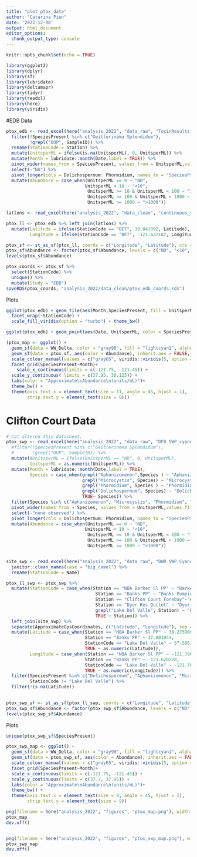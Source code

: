 ```yaml
---
title: "plot_ptox_data"
author: "Catarina Pien"
date: '2022-12-08'
output: html_document
editor_options: 
  chunk_output_type: console
---
```


```r
knitr::opts_chunk$set(echo = TRUE)
```

```r
library(ggplot2)
library(dplyr)
library(sf)
library(lubridate)
library(deltamapr)
library(tidyr)
library(readxl)
library(here)
library(viridis)
```

#EDB Data
```r
ptox_edb <- read_excel(here("analysis_2022", "data_raw", "ToxinResults_Barriersampling_EH.xlsx"), sheet = "PTOX results") %>%
  filter(!SpeciesPresent %in% c("Geitlerinema Splendidum"),
         !grepl("DUP", SampleID)) %>%
  rename(StationCode = Station) %>%
  mutate(UnitsperML = ifelse(is.na(UnitsperML), 0, UnitsperML)) %>%
  mutate(Month = lubridate::month(Date,label = TRUE)) %>%
  pivot_wider(names_from = SpeciesPresent, values_from = UnitsperML,values_fill = 0) %>%
  select(-"NA") %>%
  pivot_longer(cols = Dolichospermum: Phormidium, names_to = "SpeciesPresent", values_to = "UnitsperML") %>%
  mutate(Abundance = case_when(UnitsperML == 0 ~ "ND",
                              UnitsperML < 10 ~ "<10",
                               UnitsperML >= 10 & UnitsperML < 100 ~ "10-100",
                               UnitsperML >= 100 & UnitsperML < 1000 ~ "100-1000",
                               UnitsperML >= 1000 ~ ">1000"))

latlons <- read_excel(here("analysis_2022", "data_clean", "continuous_stations.xlsx"))

ptox_ll <- ptox_edb %>% left_join(latlons) %>%
  mutate(Latitude = ifelse(StationCode == "BET", 38.041092, Latitude),
         Longitude = ifelse(StationCode == "BET", -121.632187, Longitude))

ptox_sf <- st_as_sf(ptox_ll, coords = c("Longitude", "Latitude"), crs = 4326)
ptox_sf$Abundance <- factor(ptox_sf$Abundance, levels = c("ND", "<10", "10-100", "100-1000", ">1000"))
levels(ptox_sf$Abundance)

ptox_coords <- ptox_sf %>%
  select(StationCode) %>%
  unique() %>%
  mutate(Study = "EDB")
saveRDS(ptox_coords, "analysis_2022/data_clean/ptox_edb_coords.rds")

```
Plots
```r

ggplot(ptox_edb) + geom_tile(aes(Month,SpeciesPresent, fill = UnitsperML)) + 
  facet_wrap(~StationCode) + 
  scale_fill_viridis(option = "turbo") + theme_bw()

ggplot(ptox_edb) + geom_point(aes(Date, UnitsperML, color = SpeciesPresent)) + facet_wrap(~StationCode)

(ptox_map <- ggplot() + 
  geom_sf(data = WW_Delta, color = "gray90", fill = "lightcyan1", alpha = 0.9) + 
  geom_sf(data = ptox_sf, aes(color = Abundance), inherit.aes = FALSE, size = 2) + 
  scale_colour_manual(values = c("gray65", viridis::viridis(5, option = "plasma")[1:4])) +
  facet_grid(SpeciesPresent~Month)+
    scale_x_continuous(limits = c(-121.75, -121.45)) +
  scale_y_continuous( limits = c(37.95, 38.125)) +
  labs(color = "Approximate\nAbundance\n(units/mL)")+
  theme_bw() +
  theme(axis.text.x = element_text(size = 11, angle = 45, hjust = 1),
        strip.text.y = element_text(size = 9)))

```

# Clifton Court Data
```r
# Cat altered this datasheet.
ptox_swp <- read_excel(here("analysis_2022", "data_raw", "DFD_SWP_cyano_data_2-2-23_upd.xlsx"), sheet = "PTOX") %>%
  #filter(!SpeciesPresent %in% c("Geitlerinema Splendidum"),
  #       !grepl("DUP", SampleID)) %>%
  mutate(#UnitsperML = ifelse(UnitsperML == "ND", 0, UnitsperML),
         UnitsperML = as.numeric(UnitsperML)) %>%
  mutate(Month = lubridate::month(Date,label = TRUE),
         Species = case_when(grepl("Aphanizomenon",Species ) ~ "Aphanizomenon",
                             grepl("Microcystis", Species) ~ "Microcystis",
                             grepl("Phormidium", Species ) ~ "Phormidium",
                             grepl("Dolichospermum", Species) ~ "Dolichospermum",
                             TRUE~ Species)) %>%
  filter(Species %in% c("Aphanizomenon", "Microcystis", "Phormidium", "Dolichospermum", "Planktothrix", "none observed")) %>%
  pivot_wider(names_from = Species, values_from = UnitsperML,values_fill = 0) %>%
  select(-"none observed") %>%
  pivot_longer(cols = Dolichospermum: Phormidium, names_to = "SpeciesPresent", values_to = "UnitsperML") %>%
  mutate(Abundance = case_when(UnitsperML == 0 ~ "ND",
                              UnitsperML < 10 ~ "<10",
                               UnitsperML >= 10 & UnitsperML < 100 ~ "10-100",
                               UnitsperML >= 100 & UnitsperML < 1000 ~ "100-1000",
                               UnitsperML >= 1000 ~ ">1000"))


site_swp <- read_excel(here("analysis_2022", "data_raw", "DWR_SWP_Cyanotoxin_results_2022.xlsx"), sheet = "Sample Location Info") %>%
  janitor::clean_names(case = "big_camel") %>%
  rename(StationCode = Name)

ptox_ll_swp <- ptox_swp %>% 
  mutate(StationCode = case_when(Station == "NBA Barker Sl PP" ~ "Barker Slough Pumping Plant",
                                  Station == "Banks PP" ~ "Banks Pumping Plant",
                                  Station == "Clifton Court Forebay"~"Clifton Court Forebay Inlet",
                                  Station == "Dyer Res Outlet" ~ "Dyer Reservoir Outlet",
                                  grepl("Lake Del Valle", Station) ~ "Lake Del Valle",
                                  TRUE ~ Station)) %>%
  left_join(site_swp) %>%
  separate(ApproximateGpsCoordinates, c("Latitude", "Longitude"), sep = ",") %>%
  mutate(Latitude = case_when(Station == "NBA Barker Sl PP" ~ 38.275900,
                              Station == "Banks PP" ~ 37.801944,
                              StationCode == "Lake Del Valle" ~ 37.586130,
                              TRUE ~ as.numeric(Latitude)),
         Longitude = case_when(Station == "NBA Barker Sl PP" ~ -121.7965,
                              Station == "Banks PP" ~ -121.620278,
                              StationCode == "Lake Del Valle" ~ -121.703795,
                              TRUE ~ as.numeric(Longitude))) %>%
  filter(SpeciesPresent %in% c("Dolichospermum", "Aphanizomenon", "Microcystis", "Planktothrix", "Phormidium"),
         StationCode != "Lake Del Valle") %>%
  filter(!is.na(Latitude))
  

ptox_swp_sf <- st_as_sf(ptox_ll_swp, coords = c("Longitude", "Latitude"), crs = 4326)
ptox_swp_sf$Abundance <- factor(ptox_swp_sf$Abundance, levels = c("ND", "<10", "10-100", "100-1000", ">1000"))
levels(ptox_swp_sf$Abundance)
```

Plots
```r
unique(ptox_swp_sf$SpeciesPresent)

ptox_swp_map <- ggplot() + 
  geom_sf(data = WW_Delta, color = "gray90", fill = "lightcyan1", alpha = 0.9) + 
  geom_sf(data = ptox_swp_sf, aes(color = Abundance), inherit.aes = FALSE, size = 2) + 
  scale_colour_manual(values = c("gray65", viridis::viridis(5, option = "plasma")[1:4])) +
  facet_grid(SpeciesPresent~Month)+
  scale_x_continuous(limits = c(-121.75, -121.45)) +
  scale_y_continuous(limits = c(37.7, 37.95)) +
  labs(color = "Approximate\nAbundance\n(units/mL)")+
  theme_bw() +
  theme(axis.text.x = element_text(size = 9, angle = 45, hjust = 1),
        strip.text.y = element_text(size = 9))

```



```r
png(filename = here("analysis_2022", "figures", "ptox_map.png"), width = 10, height = 8.5, units = "in", pointsize = 11, family = "sans", res = 300)
ptox_map
dev.off()


png(filename = here("analysis_2022", "figures", "ptox_swp_map.png"), width = 9, height = 8, units = "in", pointsize = 11, family = "sans", res = 300)
ptox_swp_map
dev.off()
```


